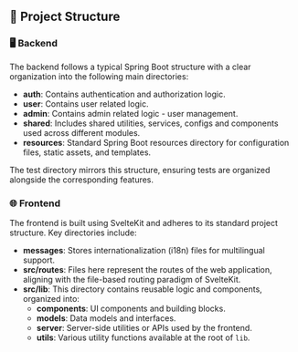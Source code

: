 ## 📂 Project Structure

### 🖥️ Backend

The backend follows a typical Spring Boot structure with a clear organization into the following main directories:

- **auth**: Contains authentication and authorization logic.
- **user**: Contains user related logic.
- **admin**: Contains admin related logic - user management.
- **shared**: Includes shared utilities, services, configs and components used across different modules.
- **resources**: Standard Spring Boot resources directory for configuration files, static assets, and templates.

The test directory mirrors this structure, ensuring tests are organized alongside the corresponding features.

### 🌐 Frontend

The frontend is built using SvelteKit and adheres to its standard project structure. Key directories include:

- **messages**: Stores internationalization (i18n) files for multilingual support.
- **src/routes**: Files here represent the routes of the web application, aligning with the file-based routing paradigm of SvelteKit.
- **src/lib**: This directory contains reusable logic and components, organized into:
  - **components**: UI components and building blocks.
  - **models**: Data models and interfaces.
  - **server**: Server-side utilities or APIs used by the frontend.
  - **utils**: Various utility functions available at the root of `lib`.
